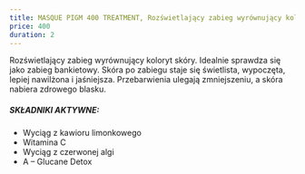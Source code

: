 ---
title: MASQUE PIGM 400 TREATMENT, Rozświetlający zabieg wyrównujący koloryt skóry
price: 400
duration: 2
---

Rozświetlający zabieg wyrównujący koloryt skóry. Idealnie sprawdza się jako zabieg
bankietowy. Skóra po zabiegu staje się świetlista, wypoczęta, lepiej nawilżona i
jaśniejsza. Przebarwienia ulegają zmniejszeniu, a skóra nabiera zdrowego blasku.

##### SKŁADNIKI AKTYWNE:

- Wyciąg z kawioru limonkowego
- Witamina C
- Wyciąg z czerwonej algi
- A – Glucane Detox
